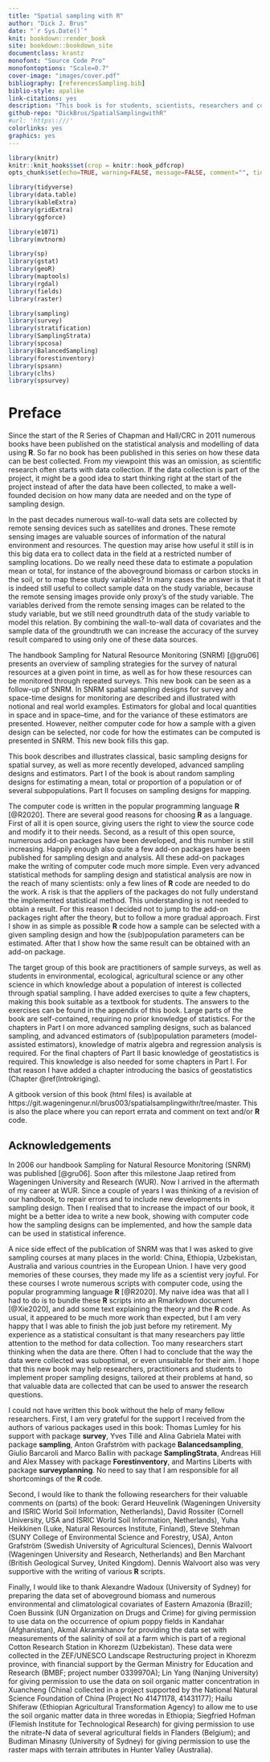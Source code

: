 ```yaml
---
title: "Spatial sampling with R"
author: "Dick J. Brus"
date: "`r Sys.Date()`"
knit: bookdown::render_book
site: bookdown::bookdown_site
documentclass: krantz
monofont: "Source Code Pro"
monofontoptions: "Scale=0.7"
cover-image: "images/cover.pdf"
bibliography: [referencesSampling.bib]
biblio-style: apalike
link-citations: yes
description: "This book is for students, scientists, researchers and consultants who want to know how to collect spatial data, either for estimating parameters for the population or several subpopulations, or for mapping. How many data do we need, and how to select the population units? The book presents a wide overview of spatial sampling designs. Besides there is a chapter on designs for sampling in space and time for monitoring. The emphasis is not on the theory, but on how to implement sampling designs in R and on how the (sub)population parameters can be estimated from the sample."
github-repo: "DickBrus/SpatialSamplingwithR"
#url: 'https\:///'
colorlinks: yes
graphics: yes
---
```


```r
library(knitr)
knitr::knit_hooks$set(crop = knitr::hook_pdfcrop)
opts_chunk$set(echo=TRUE, warning=FALSE, message=FALSE, comment="", tidy=FALSE, crop=TRUE, out.width="80%", dpi=300, fig.width=7, fig.asp=1, fig.align="center")
```

```r
library(tidyverse)
library(data.table)
library(kableExtra)
library(gridExtra)
library(ggforce)

library(e1071)
library(mvtnorm)

library(sp)
library(gstat)
library(geoR)
library(maptools)
library(rgdal)
library(fields)
library(raster)

library(sampling)
library(survey)
library(stratification)
library(SamplingStrata)
library(spcosa)
library(BalancedSampling)
library(forestinventory)
library(spsann)
library(clhs)
library(spsurvey)
```
\frontmatter

# Preface {-}

Since the start of the R Series of Chapman and Hall/CRC in 2011 numerous books have been published on the statistical analysis and modelling of data using **R**. So far no book has been published in this series on how these data can be best collected. From my viewpoint this was an omission, as scientific research often starts with data collection. If the data collection is part of the project, it might be a good idea to start thinking right at the start of the project instead of after the data have been collected, to make a well-founded decision on how many data are needed and on the type of sampling design. 

In the past decades numerous wall-to-wall data sets are collected by remote sensing devices such as satellites and drones. These remote sensing images are valuable sources of information of the natural environment and resources. The question may arise how useful it still is in this big data era to collect data in the field at a restricted number of sampling locations. Do we really need these data to estimate a population mean or total, for instance of the aboveground biomass or carbon stocks in the soil, or to map these study variables? In many cases the answer is that it is indeed still useful to collect sample data on the study variable, because the remote sensing images provide only proxy's of the study variable. The variables derived from the remote sensing images can be related to the study variable, but we still need groundtruth data of the study variable to model this relation. By combining the wall-to-wall data of covariates and the sample data of the groundtruth we can increase the accuracy of the survey result compared to using only one of these data sources.

The handbook Sampling for Natural Resource Monitoring (SNRM) [@gru06] presents an overview of sampling strategies for the survey of natural resources at a given point in time, as well as for how these resources can be monitored through repeated surveys. This new book can be seen as a follow-up of SNRM. In SNRM spatial sampling designs for survey and space-time designs for monitoring are described and illustrated with notional and real world examples. Estimators for global and local quantities in space and in space--time, and for the variance of these estimators are presented. However, neither computer code for how a sample with a given design can be selected, nor code for how the estimates can be computed is presented in SNRM. This new book fills this gap.

This book describes and illustrates classical, basic sampling designs for spatial survey, as well as more recently developed, advanced sampling designs and estimators. Part I of the book is about random sampling designs for estimating a mean, total or proportion of a population or of several subpopulations. Part II focuses on sampling designs for mapping.

The computer code is written in the popular programming language **R** [@R2020]. There are several good reasons for choosing **R** as a language. First of all it is open source, giving users the right to view the source code and modify it to their needs. Second, as a result of this open source, numerous add-on packages have been developed, and this number is still increasing. Happily enough also quite a few add-on packages have been published for sampling design and analysis. All these add-on packages make the writing of computer code much more simple. Even very advanced statistical methods for sampling design and statistical analysis are now in the reach of many scientists: only a few lines of **R** code are needed to do the work. A risk is that the appliers of the packages do not fully understand the implemented statistical method. This understanding is not needed to obtain a result. For this reason I decided not to jump to the add-on packages right after the theory, but to follow a more gradual approach. First I show in as simple as possible **R** code how a sample can be selected with a given sampling design and how the (sub)population parameters can be estimated. After that I show how the same result can be obtained with an add-on package.

The target group of this book are practitioners of sample surveys, as well as students in environmental, ecological, agricultural science or any other science in which knowledge about a population of interest is collected through spatial sampling. I have added exercises to quite a few chapters, making this book suitable as a textbook for students. The answers to the exercises can be found in the appendix of this book. Large parts of the book are self-contained, requiring no prior knowledge of statistics. For the chapters in Part I on more advanced sampling designs, such as balanced sampling, and advanced estimators of (sub)population parameters (model-assisted estimators), knowledge of matrix algebra and regression analysis is required. For the final chapters of Part II basic knowledge of geostatistics is required. This knowledge is also needed for some chapters in Part I. For that reason I have added a chapter introducing the basics of geostatistics (Chapter \@ref(Introkriging). 

A gitbook version of this book (html files) is available at https://git.wageningenur.nl/brus003/spatialsamplingwithr/tree/master. This is also the place where you can report errata and comment on text and/or **R** code. 

<!-- Mention **R** package **SPSRBook** with the data files used in this book and some **R** functions. Package **SPSRBook** is not available on CRAN. It must be installed with remotes::github(...) -->

## Acknowledgements {-}

In 2006 our handbook Sampling for Natural Resource Monitoring (SNRM) was published [@gru06]. Soon after this milestone Jaap retired from Wageningen University and Research (WUR). Now I arrived in the aftermath of my career at WUR. Since a couple of years I was thinking of a revision of our handbook, to repair errors and to include new developments in sampling design. Then I realised that to increase the impact of our book, it might be a better idea to write a new book, showing with computer code how the sampling designs can be implemented, and how the sample data can be used in statistical inference.

A nice side effect of the publication of SNRM was that I was asked to give sampling courses at many places in the world: China, Ethiopia, Uzbekistan, Australia and various countries in the European Union. I have very good memories of these courses, they made my life as a scientist very joyful. For these courses I wrote numerous scripts with computer code, using the popular programming language **R** [@R2020]. My naive idea was that all I had to do is to bundle these **R** scripts into an Rmarkdown document [@Xie2020], and add some text explaining the theory and the **R** code. As usual, it appeared to be much more work than expected, but I am very happy that I was able to finish the job just before my retirement. My experience as a statistical consultant is that many researchers pay little attention to the method for data collection. Too many researchers start thinking when the data are there. Often I had to conclude that the way the data were collected was suboptimal, or even unsuitable for their aim. I hope that this new book may help researchers, practitioners and students to implement proper sampling designs, tailored at their problems at hand, so that valuable data are collected that can be used to answer the research questions.

I could not have written  this book without the help of many fellow researchers. First, I am very grateful for the support I received from the authors of various packages used in this book: Thomas Lumley for his support with package **survey**, Yves Till&eacute; and Alina Gabriela Matei with package **sampling**, Anton Grafstr&ouml;m with package **Balancedsampling**, Giulio Barcaroli and Marco Ballin with package **SamplingStrata**, Andreas Hill and Alex Massey with package **Forestinventory**, and Martins Liberts with package **surveyplanning**. No need to say that I am responsible for all shortcomings of the **R** code. 

Second, I would like to thank the following researchers for their valuable comments on (parts) of the book: Gerard Heuvelink (Wageningen University and ISRIC World Soil Information, Netherlands), David Rossiter (Cornell University, USA and ISRIC World Soil Information, Netherlands), Yuha Heikkinen (Luke, Natural Resources Institute, Finland), Steve Stehman (SUNY College of Environmental Science and Forestry, USA), Anton Grafstr&ouml;m (Swedish University of Agricultural Sciences), Dennis Walvoort (Wageningen University and Research, Netherlands) and Ben Marchant (British Geological Survey, United Kingdom). Dennis Walvoort also was very supportive with the writing of various **R** scripts.
<!--and the **R** package of this book **SPSRBook**. -->

Finally, I  would like to thank Alexandre Wadoux (University of Sydney) for preparing the data set of aboveground biomass and numerous environmental and climatological covariates of Eastern Amazonia (Brazil); Coen Bussink (UN Organization on Drugs and Crime) for giving permission to use data on the occurrence of opium poppy fields in Kandahar (Afghanistan), Akmal Akramkhanov for providing the data set with measurements of the salinity of soil at a farm which is part of a regional Cotton Research
Station in Khorezm (Uzbekistan). These data were collected in the ZEF/UNESCO Landscape Restructuring project in Khorezm province, with financial support by the German Ministry for Education and Research (BMBF; project number 0339970A); Lin Yang (Nanjing University) for giving permission to use the data on soil organic matter concentration in Xuancheng (China) collected in a project supported by the National Natural Science Foundation of China (Project No 41471178, 41431177); Hailu Shiferaw (Ethiopian Agricultural Transformation Agency)  to allow me to use the soil organic matter data in three woredas in Ethiopia; Siegfried Hofman (Flemish Institute for Technological Research) for giving permission to use the nitrate-N data of several agricultural fields in Flanders (Belgium); and Budiman Minasny (University of Sydney) for giving permission to use the raster maps with terrain attributes in Hunter Valley (Australia).




\mainmatter
